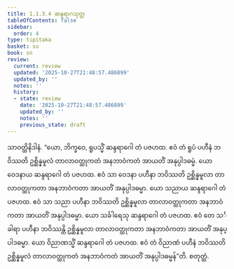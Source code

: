 ```yaml
---
title: 1.1.3.4 ဆန္ဒရာဂသုတ္တ
tableOfContents: false
sidebar:
  order: 4
type: tipitaka
basket: su
book: sn
review:
  current: review
  updated: '2025-10-27T21:48:57.486899'
  updated_by: ''
  notes: ''
  history:
  - state: review
    date: '2025-10-27T21:48:57.486899'
    updated_by: ''
    notes: ''
    previous_state: draft
---
```



<ReviewStatus review={frontmatter.review} showDetails={true} />

<HypothesisAnnotation frontmatter={frontmatter} />

<DynamicBreadcrumb />

<Division number="25" book="sn" e="ch" v="18" p="283">

<Paragraph number="133" book="sn">
သာဝတ္ထိနိဒါနံ. “ယော, ဘိက္ခဝေ, ရူပသ္မိံ ဆန္ဒရာဂေါ တံ ပဇဟထ. ဧဝံ တံ ရူပံ ပဟီနံ ဘဝိဿတိ ဥစ္ဆိန္နမူလံ တာလာဝတ္ထုကတံ အနဘာဝံကတံ အာယတိံ အနုပ္ပါဒဓမ္မံ. ယော ဝေဒနာယ ဆန္ဒရာဂေါ တံ ပဇဟထ. ဧဝံ သာ ဝေဒနာ ပဟီနာ ဘဝိဿတိ ဥစ္ဆိန္နမူလာ တာလာဝတ္ထုကတာ အနဘာဝံကတာ အာယတိံ အနုပ္ပါဒဓမ္မာ. ယော သညာယ ဆန္ဒရာဂေါ တံ ပဇဟထ. ဧဝံ သာ သညာ ပဟီနာ ဘဝိဿတိ ဥစ္ဆိန္နမူလာ တာလာဝတ္ထုကတာ အနဘာဝံကတာ အာယတိံ အနုပ္ပါဒဓမ္မာ. ယော သင်္ခါရေသု ဆန္ဒရာဂေါ တံ ပဇဟထ. ဧဝံ တေ သင်္ခါရာ ပဟီနာ ဘဝိဿန္တိ ဥစ္ဆိန္နမူလာ တာလာဝတ္ထုကတာ အနဘာဝံကတာ အာယတိံ အနုပ္ပါဒဓမ္မာ. ယော ဝိညာဏသ္မိံ ဆန္ဒရာဂေါ တံ ပဇဟထ. ဧဝံ တံ ဝိညာဏံ ပဟီနံ ဘဝိဿတိ ဥစ္ဆိန္နမူလံ တာလာဝတ္ထုကတံ အနဘာဝံကတံ အာယတိံ အနုပ္ပါဒဓမ္မန်”တိ.

</Paragraph>
</Division>

<Paragraph number="134" type="center" book="sn">
စတုတ္ထံ.
</Paragraph>